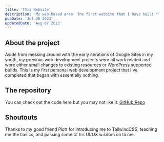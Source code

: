 ```yaml
---
title: 'This Website'
description: 'My web-based area: The first website that I have built from the ground up.'
pubDate: 'Jul 20 2023'
updatedDate: 'Aug 07 2023'
---
```


## About the project

Aside from messing around with the early iterations of Google Sites in my youth, my previous web development projects were all work related and were either small changes to existing resources or WordPress supported builds. This is my first personal web development project that I've completed that began with essentially nothing.

## The repository

You can check out the code here but you may not like it: [GitHub Repo](https://github.com/crsnchng/crsnchng.github.io)

## Shoutouts

Thanks to my good friend Piotr for introducing me to TailwindCSS, teaching me the basics, and passing some of his UI/UX wisdom on to me.